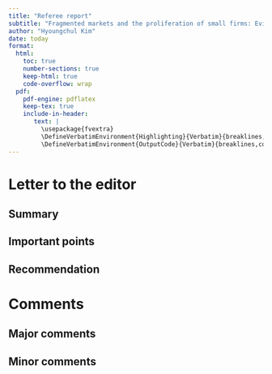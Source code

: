 ```yaml
---
title: "Referee report"
subtitle: "Fragmented markets and the proliferation of small firms: Evidence from mom-and-pop shops in Mexico (Ramos-Menichelli and Sverdlin-Lisker)"
author: "Hyoungchul Kim"
date: today
format: 
  html:
    toc: true
    number-sections: true
    keep-html: true
    code-overflow: wrap
  pdf:
    pdf-engine: pdflatex
    keep-tex: true
    include-in-header: 
       text: |
         \usepackage{fvextra}
         \DefineVerbatimEnvironment{Highlighting}{Verbatim}{breaklines,commandchars=\\\{\}}
         \DefineVerbatimEnvironment{OutputCode}{Verbatim}{breaklines,commandchars=\\\{\}}
---
```


# Letter to the editor

## Summary

## Important points

## Recommendation

# Comments

## Major comments

## Minor comments